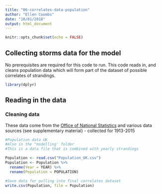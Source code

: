 ```yaml
---
title: "06-correlates-data-population"
author: "Ellen Coombs"
date: "10/01/2018"
output: html_document
---
```


```r
knitr::opts_chunk$set(echo = FALSE)
```

## Collecting storms data for the model 
No prerequisites are required for this code to run. This code reads in, and cleans population data which will form part of the dataset of possible correlates of strandings. 

```r
library(dplyr)
```

## Reading in the data
### Cleaning data 
These data come from the [Office of National Statistics](https://www.ons.gov.uk/) and various data sources (see supplementary material) - collected for 1913-2015
```r
#Population data UK
#Also in the "modelling' folder 
#This is a data file that is combined with yearly strandings 

Population <- read.csv("Population_UK.csv")
Population <- Population %>%
  rename(Year = YEAR) %>%
  rename(Population = POPULATION)

#Save data for pulling into final correlates dataset 
write.csv(Population, file = Population)

```

